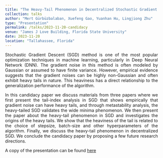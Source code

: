 ```yaml
---
title: "The Heavy-Tail Phenomenon in Decentralized Stochastic Gradient Descent"
collection: talks
author: "Mert Gürbüzbalaban, Xuefeng Gao, Yuanhan Hu, Lingjiong Zhu"
type: "Presentation"
permalink: /talks/2023-11-20-candidacy
venue: "James J Love Building, Florida State University"
date: 2023-11-20
location: "Tallahassee, Florida"
---  
```


<script async src="https://pagead2.googlesyndication.com/pagead/js/adsbygoogle.js?client=ca-pub-6878992848042528"
     crossorigin="anonymous"></script>

<p style="text-align: justify">
    Stochastic Gradient Descent (SGD) method is one of the most popular optimization techniques in machine learning, particularly in Deep Neural Network (DNN). The gradient noise in this method is often modeled by Gaussian or assumed to have finite variance. However, empirical evidence suggests that the gradient noises can be highly non-Gaussian and often exhibit heavy tails in nature. This heaviness has a direct relationship to the generalization performance of the algorithm.</p>  
    
<p style="text-align: justify">
    In this candidacy paper we discuss materials from three papers where we first present the tail-index analysis in SGD that shows empirically that gradient noise can have heavy tails, and through metastability analysis, the heavy-tailed SGD validates the wide minima phenomenon. We then present the paper about the heavy-tail phenomenon in SGD and investigates the origins of the heavy tails. We show that the heaviness of the tail is related to the choice of stepsize, batch-size and other hyperparameters of the algorithm. Finally, we discuss the heavy-tail phenomenon in decentralized SGD. We conclude the candidacy paper by proposing a few future research directions.  
</p>

A copy of the presentation can be found <a href="/_assets/documents/Candidacy_Paper_by_Rafiq_Islam__Copy_.pdf" target="_blank">here</a>